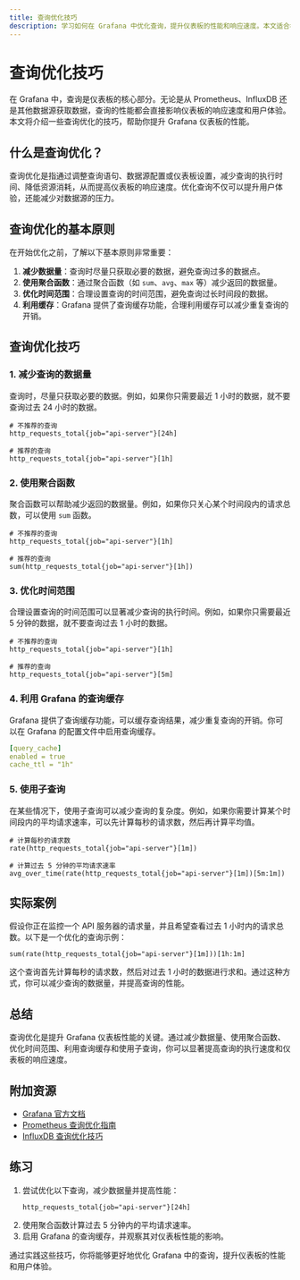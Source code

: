 ```yaml
---
title: 查询优化技巧
description: 学习如何在 Grafana 中优化查询，提升仪表板的性能和响应速度。本文适合初学者，涵盖查询优化的基本概念、技巧和实际案例。
---
```


# 查询优化技巧

在 Grafana 中，查询是仪表板的核心部分。无论是从 Prometheus、InfluxDB 还是其他数据源获取数据，查询的性能都会直接影响仪表板的响应速度和用户体验。本文将介绍一些查询优化的技巧，帮助你提升 Grafana 仪表板的性能。

## 什么是查询优化？

查询优化是指通过调整查询语句、数据源配置或仪表板设置，减少查询的执行时间、降低资源消耗，从而提高仪表板的响应速度。优化查询不仅可以提升用户体验，还能减少对数据源的压力。

## 查询优化的基本原则

在开始优化之前，了解以下基本原则非常重要：

1. **减少数据量**：查询时尽量只获取必要的数据，避免查询过多的数据点。
2. **使用聚合函数**：通过聚合函数（如 `sum`、`avg`、`max` 等）减少返回的数据量。
3. **优化时间范围**：合理设置查询的时间范围，避免查询过长时间段的数据。
4. **利用缓存**：Grafana 提供了查询缓存功能，合理利用缓存可以减少重复查询的开销。

## 查询优化技巧

### 1. 减少查询的数据量

查询时，尽量只获取必要的数据。例如，如果你只需要最近 1 小时的数据，就不要查询过去 24 小时的数据。

```promql
# 不推荐的查询
http_requests_total{job="api-server"}[24h]

# 推荐的查询
http_requests_total{job="api-server"}[1h]
```

### 2. 使用聚合函数

聚合函数可以帮助减少返回的数据量。例如，如果你只关心某个时间段内的请求总数，可以使用 `sum` 函数。

```promql
# 不推荐的查询
http_requests_total{job="api-server"}[1h]

# 推荐的查询
sum(http_requests_total{job="api-server"}[1h])
```

### 3. 优化时间范围

合理设置查询的时间范围可以显著减少查询的执行时间。例如，如果你只需要最近 5 分钟的数据，就不要查询过去 1 小时的数据。

```promql
# 不推荐的查询
http_requests_total{job="api-server"}[1h]

# 推荐的查询
http_requests_total{job="api-server"}[5m]
```

### 4. 利用 Grafana 的查询缓存

Grafana 提供了查询缓存功能，可以缓存查询结果，减少重复查询的开销。你可以在 Grafana 的配置文件中启用查询缓存。

```yaml
[query_cache]
enabled = true
cache_ttl = "1h"
```

### 5. 使用子查询

在某些情况下，使用子查询可以减少查询的复杂度。例如，如果你需要计算某个时间段内的平均请求速率，可以先计算每秒的请求数，然后再计算平均值。

```promql
# 计算每秒的请求数
rate(http_requests_total{job="api-server"}[1m])

# 计算过去 5 分钟的平均请求速率
avg_over_time(rate(http_requests_total{job="api-server"}[1m])[5m:1m])
```

## 实际案例

假设你正在监控一个 API 服务器的请求量，并且希望查看过去 1 小时内的请求总数。以下是一个优化的查询示例：

```promql
sum(rate(http_requests_total{job="api-server"}[1m]))[1h:1m]
```

这个查询首先计算每秒的请求数，然后对过去 1 小时的数据进行求和。通过这种方式，你可以减少查询的数据量，并提高查询的性能。

## 总结

查询优化是提升 Grafana 仪表板性能的关键。通过减少数据量、使用聚合函数、优化时间范围、利用查询缓存和使用子查询，你可以显著提高查询的执行速度和仪表板的响应速度。

## 附加资源

- [Grafana 官方文档](https://grafana.com/docs/)
- [Prometheus 查询优化指南](https://prometheus.io/docs/prometheus/latest/querying/basics/)
- [InfluxDB 查询优化技巧](https://docs.influxdata.com/influxdb/v2.0/query-data/optimize-queries/)

## 练习

1. 尝试优化以下查询，减少数据量并提高性能：
   ```promql
   http_requests_total{job="api-server"}[24h]
   ```
2. 使用聚合函数计算过去 5 分钟内的平均请求速率。
3. 启用 Grafana 的查询缓存，并观察其对仪表板性能的影响。

通过实践这些技巧，你将能够更好地优化 Grafana 中的查询，提升仪表板的性能和用户体验。
